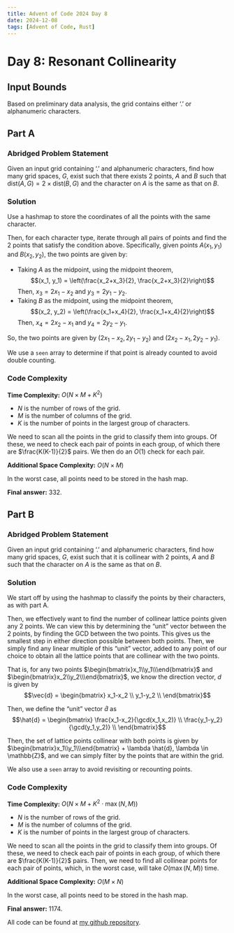 ---
title: Advent of Code 2024 Day 8
date: 2024-12-08
tags: [Advent of Code, Rust]
---

<script src="https://cdnjs.cloudflare.com/ajax/libs/highlight.js/11.11.1/highlight.min.js"></script>
<script src="blog-post-scripts.js"></script>
<script type="text/javascript">hljs.highlightAll();</script>

# Day 8: Resonant Collinearity

## Input Bounds

Based on preliminary data analysis, the grid contains either '.' or alphanumeric characters.

## Part A

### Abridged Problem Statement

Given an input grid containing '.' and alphanumeric characters, find how many grid spaces, $G$, exist such that there exists 2 points, $A$ and $B$ such that $\text{dist}(A,G) = 2 \times \text{dist}(B,G)$ and the character on $A$ is the same as that on $B$.

### Solution

Use a hashmap to store the coordinates of all the points with the same character. 

Then, for each character type, iterate through all pairs of points and find the 2 points that satisfy the condition above. Specifically, given points $A (x_1, y_1)$ and $B (x_2, y_2)$, the two points are given by:

* Taking $A$ as the midpoint, using the midpoint theorem, 
$$(x_1, y_1) = \left(\frac{x_2+x_3}{2}, \frac{x_2+x_3}{2}\right)$$
Then, $x_3 = 2x_1 - x_2$ and $y_3 = 2y_1 - y_2$.
* Taking $B$ as the midpoint, using the midpoint theorem, 
$$(x_2, y_2) = \left(\frac{x_1+x_4}{2}, \frac{x_1+x_4}{2}\right)$$
Then, $x_4 = 2x_2 - x_1$ and $y_4 = 2y_2 - y_1$.

So, the two points are given by $(2x_1-x_2, 2y_1-y_2)$ and $(2x_2-x_1, 2y_2-y_1)$.

We use a `seen` array to determine if that point is already counted to avoid double counting.

### Code Complexity

**Time Complexity:** $O(N \times M + K^2)$

* $N$ is the number of rows of the grid.
* $M$ is the number of columns of the grid.
* $K$ is the number of points in the largest group of characters.

We need to scan all the points in the grid to classify them into groups. Of these, we need to check each pair of points in each group, of which there are $\frac{K(K-1)}{2}$ pairs. We then do an $O(1)$ check for each pair.

**Additional Space Complexity:** $O(N \times M)$

In the worst case, all points need to be stored in the hash map.

**Final answer:** 332.

## Part B

### Abridged Problem Statement

Given an input grid containing '.' and alphanumeric characters, find how many grid spaces, $G$, exist such that it is collinear with 2 points, $A$ and $B$ such that the character on $A$ is the same as that on $B$.

### Solution

We start off by using the hashmap to classify the points by their characters, as with part A.

Then, we effectively want to find the number of collinear lattice points given any 2 points. We can view this by determining the "unit" vector between the 2 points, by finding the GCD between the two points. This gives us the smallest step in either direction possible between both points. Then, we simply find any linear multiple of this "unit" vector, added to any point of our choice to obtain all the lattice points that are collinear with the two points.

That is, for any two points $\begin{bmatrix}x_1\\y_1\\\end{bmatrix}$ and $\begin{bmatrix}x_2\\y_2\\\end{bmatrix}$, we know the direction vector, $d$ is given by
$$\vec{d} = \begin{bmatrix}
x_1-x_2 \\
y_1-y_2 \\
\end{bmatrix}$$

Then, we define the "unit" vector $\hat{d}$ as
$$\hat{d} = \begin{bmatrix}
\frac{x_1-x_2}{\gcd(x_1,x_2)} \\
\frac{y_1-y_2}{\gcd(y_1,y_2)} \\
\end{bmatrix}$$

Then, the set of lattice points collinear with both points is given by 
$\begin{bmatrix}x_1\\y_1\\\end{bmatrix} + \lambda \hat{d}, \lambda \in \mathbb{Z}$, and we can simply filter by the points that are within the grid.

We also use a `seen` array to avoid revisiting or recounting points.

### Code Complexity

**Time Complexity:** $O(N \times M + K^2 \cdot \max(N, M))$

* $N$ is the number of rows of the grid.
* $M$ is the number of columns of the grid.
* $K$ is the number of points in the largest group of characters.

We need to scan all the points in the grid to classify them into groups. Of these, we need to check each pair of points in each group, of which there are $\frac{K(K-1)}{2}$ pairs. Then, we need to find all collinear points for each pair of points, which, in the worst case, will take $O(\max(N,M))$ time.

**Additional Space Complexity:** $O(M \times N)$

In the worst case, all points need to be stored in the hash map.

**Final answer:** 1174.

All code can be found at [my github repository](https://github.com/dillionlim/advent-of-code-2024/tree/main).